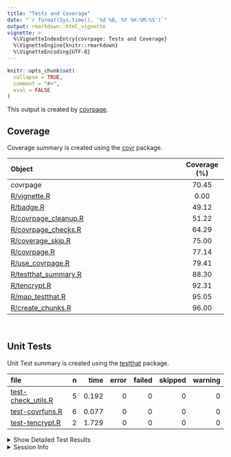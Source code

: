 ```yaml
---
title: "Tests and Coverage"
date: "`r format(Sys.time(), '%d %B, %Y %H:%M:%S')`"
output: rmarkdown::html_vignette
vignette: >
  %\VignetteIndexEntry{covrpage: Tests and Coverage}
  %\VignetteEngine{knitr::rmarkdown}
  %\VignetteEncoding{UTF-8}
---
```

  
```r
knitr::opts_chunk$set(
  collapse = TRUE,
  comment = "#>",
  eval = FALSE
)
```

<!--- Placeholder for tests/README.md Do Not Edit--->
This output is created by
[covrpage](https://github.com/yonicd/covrpage).

## Coverage

Coverage summary is created using the
[covr](https://github.com/r-lib/covr) package.

| Object                                           | Coverage (%) |
| :----------------------------------------------- | :----------: |
| covrpage                                         |    70.45     |
| [R/vignette.R](https://github.com/yonicd/covrpage/tree/master/R/vignette.R)                  |     0.00     |
| [R/badge.R](https://github.com/yonicd/covrpage/tree/master/R/badge.R)                        |    49.12     |
| [R/covrpage\_cleanup.R](https://github.com/yonicd/covrpage/tree/master/R/covrpage_cleanup.R) |    51.22     |
| [R/covrpage\_checks.R](https://github.com/yonicd/covrpage/tree/master/R/covrpage_checks.R)   |    64.29     |
| [R/coverage\_skip.R](https://github.com/yonicd/covrpage/tree/master/R/coverage_skip.R)       |    75.00     |
| [R/covrpage.R](https://github.com/yonicd/covrpage/tree/master/R/covrpage.R)                  |    77.14     |
| [R/use\_covrpage.R](https://github.com/yonicd/covrpage/tree/master/R/use_covrpage.R)         |    79.41     |
| [R/testthat\_summary.R](https://github.com/yonicd/covrpage/tree/master/R/testthat_summary.R) |    88.30     |
| [R/tencrypt.R](https://github.com/yonicd/covrpage/tree/master/R/tencrypt.R)                  |    92.31     |
| [R/map\_testthat.R](https://github.com/yonicd/covrpage/tree/master/R/map_testthat.R)         |    95.05     |
| [R/create\_chunks.R](https://github.com/yonicd/covrpage/tree/master/R/create_chunks.R)       |    96.00     |

<br>

## Unit Tests

Unit Test summary is created using the
[testthat](https://github.com/r-lib/testthat)
package.

| file                                               | n |  time | error | failed | skipped | warning |
| :------------------------------------------------- | -: | ----: | ----: | -----: | ------: | ------: |
| [test-check\_utils.R](https://github.com/yonicd/covrpage/tree/master/tests/testthat/test-check_utils.R) | 5 | 0.192 |     0 |      0 |       0 |       0 |
| [test-covrfuns.R](https://github.com/yonicd/covrpage/tree/master/tests/testthat/test-covrfuns.R)        | 6 | 0.077 |     0 |      0 |       0 |       0 |
| [test-tencrypt.R](https://github.com/yonicd/covrpage/tree/master/tests/testthat/test-tencrypt.R)        | 2 | 1.729 |     0 |      0 |       0 |       0 |

<details closed>

<summary> Show Detailed Test Results
</summary>

| file                                                   | context                    | test                           | status | n |  time |
| :----------------------------------------------------- | :------------------------- | :----------------------------- | :----- | -: | ----: |
| [test-check\_utils.R](https://github.com/yonicd/covrpage/tree/master/tests/testthat/test-check_utils.R#L4)  | check for tests            | tests are detected             | PASS   | 1 | 0.002 |
| [test-check\_utils.R](https://github.com/yonicd/covrpage/tree/master/tests/testthat/test-check_utils.R#L15) | check for packages         | packages are detected          | PASS   | 3 | 0.014 |
| [test-check\_utils.R](https://github.com/yonicd/covrpage/tree/master/tests/testthat/test-check_utils.R#L24) | use covrpage               | test use\_covrpage             | PASS   | 1 | 0.176 |
| [test-covrfuns.R](https://github.com/yonicd/covrpage/tree/master/tests/testthat/test-covrfuns.R#L5)         | check summary covr         | covr\_summary: standard input  | PASS   | 1 | 0.041 |
| [test-covrfuns.R](https://github.com/yonicd/covrpage/tree/master/tests/testthat/test-covrfuns.R#L9_L11)     | check summary covr         | covr\_summary: empty input     | PASS   | 1 | 0.001 |
| [test-covrfuns.R](https://github.com/yonicd/covrpage/tree/master/tests/testthat/test-covrfuns.R#L19)        | check summary output types | with data: short               | PASS   | 1 | 0.020 |
| [test-covrfuns.R](https://github.com/yonicd/covrpage/tree/master/tests/testthat/test-covrfuns.R#L23)        | check summary output types | with data: long                | PASS   | 1 | 0.013 |
| [test-covrfuns.R](https://github.com/yonicd/covrpage/tree/master/tests/testthat/test-covrfuns.R#L27)        | check summary output types | with data: no data             | PASS   | 1 | 0.001 |
| [test-covrfuns.R](https://github.com/yonicd/covrpage/tree/master/tests/testthat/test-covrfuns.R#L35)        | check covr to df           | covr object to df: empty input | PASS   | 1 | 0.001 |
| [test-tencrypt.R](https://github.com/yonicd/covrpage/tree/master/tests/testthat/test-tencrypt.R#L17)        | encryption of PAT          | testing tencrypt: no add       | PASS   | 1 | 1.727 |
| [test-tencrypt.R](https://github.com/yonicd/covrpage/tree/master/tests/testthat/test-tencrypt.R#L23)        | encryption of PAT          | testing tencrypt: with add     | PASS   | 1 | 0.002 |

</details>

<details>

<summary> Session Info </summary>

| Field    | Value                               |
| :------- | :---------------------------------- |
| Version  | R version 3.5.1 (2018-07-02)        |
| Platform | x86\_64-apple-darwin15.6.0 (64-bit) |
| Running  | macOS High Sierra 10.13.6           |
| Language | en\_US                              |
| Timezone | America/New\_York                   |

| Package  | Version    |
| :------- | :--------- |
| testthat | 2.0.0.9000 |
| covr     | 3.2.0      |
| covrpage | 0.0.63     |

</details>

<!--- Final Status : pass --->
